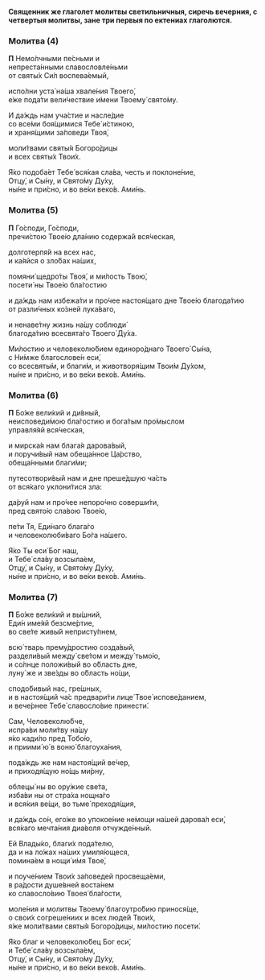 **Священник же глаголет молитвы светильничныя, сиречь вечерния, с четвертыя молитвы, зане три первыя по ектениах глаголются.**

### Молитва (4)

**П** Немо́лчными пе́сньми и  
непреста́нными славословле́ньми  
от святы́х Си́л воспева́емый,

испо́лни уста́ на́ша хвале́ния Твоего́,  
е́же пода́ти вели́чествие и́мени Твоему́ свято́му.

И да́ждь нам уча́стие и насле́дие  
со все́ми боя́щимися Тебе́ и́стиною,  
и храня́щими за́поведи Твоя́,

моли́твами святы́я Богоро́дицы  
и всех святы́х Твои́х.

Я́ко подоба́ет Тебе́ вся́кая сла́ва, честь и поклоне́ние,  
Отцу́, и Сы́ну, и Свято́му Ду́ху,  
ны́не и при́сно, и во ве́ки веко́в. Ами́нь.

### Молитва (5)

**П** Го́споди, Го́споди,  
пречи́стою Твое́ю дла́нию содержа́й вся́ческая,

долготерпя́й на всех нас,  
и ка́яйся о зло́бах на́ших,  

помяни́ щедро́ты Твоя́, и ми́лость Твою́,  
посети́ ны Твое́ю бла́гостию

и да́ждь нам избежа́ти и про́чее настоя́щаго дне Твое́ю благода́тию  
от разли́чных ко́зней лука́ваго,

и ненаве́тну жизнь на́шу соблюди́  
благода́тию всесвята́го Твоего́ Ду́ха.

Ми́лостию и человеколю́бием единоро́днаго Твоего́ Сы́на,  
с Ни́мже благослове́н еси́,  
со всесвяты́м, и благи́м, и животворя́щим Твои́м Ду́хом,  
ны́не и при́сно, и во ве́ки веко́в. Ами́нь.

### Молитва (6)

**П** Бо́же вели́кий и ди́вный,  
неисповеди́мою бла́гостию и бога́тым про́мыслом  
управля́яй вся́ческая,

и мирска́я нам блага́я дарова́вый,  
и поручи́вый нам обеща́нное Ца́рство,  
обеща́нными благи́ми;

путесотвори́вый нам и дне преше́дшую ча́сть  
от вся́каго уклони́тися зла:

да́руй нам и про́чее непоро́чно соверши́ти,  
пред свято́ю сла́вою Твое́ю,

пе́ти Тя, Еди́наго блага́го  
и человеколюби́ваго Бо́га на́шего.

Я́ко Ты еси́ Бог наш,  
и Тебе́ сла́ву возсыла́ем,  
Отцу́, и Сы́ну, и Свято́му Ду́ху,  
ны́не и при́сно, и во ве́ки веко́в. Ами́нь.

### Молитва (7)

**П** Бо́же вели́кий и вы́шний,  
Еди́н име́яй безсме́ртие,  
во све́те живы́й непристу́пнем,

всю́ тварь прему́дростию созда́вый,  
раздели́вый между́ све́том и между́ тьмо́ю,  
и со́лнце положи́вый во о́бласть дне,  
луну́ же и зве́зды во о́бласть но́щи,

сподо́бивый нас, гре́шных,  
и в настоя́щий ча́с предвари́ти лице́ Твое́ испове́данием,  
и вече́рнее Тебе́ славосло́вие принести́.

Сам, Человеколю́бче,  
испра́ви моли́тву на́шу  
я́ко кади́ло пред Тобо́ю,  
и приими́ ю́ в воню́ благоуха́ния,

пода́ждь же нам настоя́щий ве́чер,  
и приходя́щую но́щь ми́рну,

облецы́ ны во ору́жие све́та,  
изба́ви ны от стра́ха нощна́го  
и вся́кия ве́щи, во тьме́ преходя́щия,

и да́ждь со́н, его́же во упокое́ние не́мощи на́шей дарова́л еси́,  
вся́каго мечта́ния диа́воля отчужде́нный.

Ей Влады́ко, благи́х пода́телю,  
да и на ло́жах на́ших умиля́ющеся,  
помина́ем в нощи́ и́мя Твое́,

и поуче́нием Твои́х за́поведей просвеща́еми,  
в ра́дости душе́вней воста́нем  
ко славосло́вию Твоея́ бла́гости,

моле́ния и молитвы Твоему́ благоутро́бию принося́ще,  
о свои́х согреше́ниих и всех люде́й Твои́х,  
я́же моли́твами святы́я Богоро́дицы, ми́лостию посети́.

Я́ко благ и человеколю́бец Бог еси́,  
и Тебе́ сла́ву возсыла́ем,  
Отцу́, и Сы́ну, и Свято́му Ду́ху,  
ны́не и при́сно, и во ве́ки веко́в. Ами́нь.
